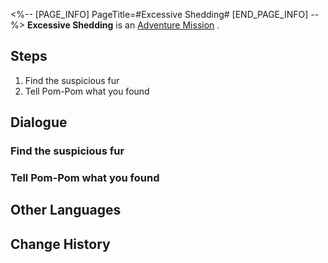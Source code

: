 <%-- [PAGE_INFO]
PageTitle=#Excessive Shedding#
[END_PAGE_INFO] --%>
{{Stub|Dialogue, characters, and location(s)}}
{{Mission Infobox
|id            = 4050008
|title         = 
|image         = Mission Excessive Shedding.png
|type          = Adventure
|event_name    = 
|chapter       = 
|requirements  = 
|summary       = <!--official mission summary from Fate's Atlas-->
|characters    = <!--characters that appear in this mission-->
|startLocation = <!--location as it intially appears on the mission screen-->
|world         = <!--i.e. Penacony-->
|area          = <!--i.e. A Child's Dream-->
|prev          = 
|next          = 
|exp           = 
|credits       = 8000
|stellarJade   = 
|other         = {{Card List|Adventure Log*1;Mechanical Parts*1|delim=;}}
}}
'''Excessive Shedding''' is an [[Adventure Mission]]<!--in [world]-->.

==Steps==
# Find the suspicious fur
# Tell Pom-Pom what you found

<!--
==Gameplay Notes==

--><!--
==Trial Character==

-->
==Dialogue==
{{Stub Dialogue}}
{{Dialogue Start}}
:{{tx}}
{{Dialogue End}}

===Find the suspicious fur===
{{Mission Description|type=adventure|location=<!--to be added-->|update|According to Pom-Pom, the suspicious fur can be found in the carriage.}}
{{Dialogue Start}}
:{{tx}}
{{Dialogue End}}

===Tell Pom-Pom what you found===
{{Mission Description|type=adventure|location=<!--to be added-->|update|Tell Pom-Pom about the fur that you found and solve the mystery.}}
{{Dialogue Start}}
:{{tx}}
{{Dialogue End}}

==Other Languages==
{{Other Languages
|en   = Excessive Shedding
|zhs  = 掉毛危机
|zht  = 掉毛危機
|ja   = 抜け毛の危機
|ko   = 털 빠짐의 위기
|es   = Pelos por todas partes
|fr   = Mue excessive
|ru   = Кризис облысения
|th   = วิกฤตขนร่วง
|vi   = Nguy Cơ Rụng Lông
|de   = Übermäßiger Ausfall
|id   = Krisis Bulu Rontok
|pt   = Descamação Excessiva
}}

==Change History==
{{Change History|1.0}}
